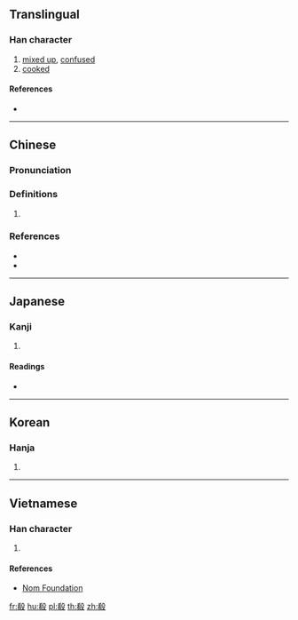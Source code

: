 ==Translingual==

===Han character===
{{Han char|rn=79|rad=殳|as=08|sn=12|four=47247|canj=KBHNE|ids=⿰肴殳}}

# [[mixed up]], [[confused]]
# [[cooked]]

====References====
* {{Han ref|kx=0586.060|dkj=16647|dj=0978.130|hdz=32160.130|uh=6BBD|ud=27581|bh=D9E2|bd=55778}}

----

==Chinese==
{{zh-forms}}

===Pronunciation===
{{zh-pron
|m=yáo,xiáo,xiào
|c=ngaau4,haau6
|mc=y
|oc=y
|ma=
|cat=a
}}

===Definitions===
{{zh-hanzi}}

# {{rfdef|lang=zh}}

===References===
* {{R:twedu|B01965}}
* {{R:yue:Hanzi}}

----

==Japanese==

===Kanji===
{{ja-kanji|grade=|rs=殳08}}

# {{defn|lang=ja|sort=殳08}}

====Readings====
* {{ja-readings|on=[[こう]] (kō), [[ぎょう]] (gyō)|kun=[[まじる]] (majiru)}}

----

==Korean==

===Hanja===
{{ko-hanja|hangeul=효|eumhun=|rv=hyo|mr=hyo|y=hyo}}

# {{defn|lang=ko|sort=殳08}}

----

==Vietnamese==

===Han character===
{{vi-readings|rs=殳08| hanviet = hào}}

# {{defn|lang=vi|sort=殳08}}

====References====
*[http://nomfoundation.org/common/nom_details.php?codepoint=6bbd Nom Foundation]

[[fr:殽]]
[[hu:殽]]
[[pl:殽]]
[[th:殽]]
[[zh:殽]]